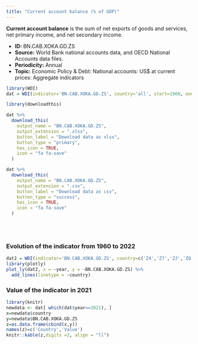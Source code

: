 ```yaml
---
title: "Current account balance (% of GDP)"
---
```



**Current account balance** is the sum of net exports of goods and services, net primary income, and net secondary income.

* **ID:** BN.CAB.XOKA.GD.ZS
* **Source:** World Bank national accounts data, and OECD National Accounts data files.
* **Periodicity:** Annual
* **Topic:** Economic Policy & Debt: National accounts: US$ at current prices: Aggregate indicators

```r
library(WDI)
dat = WDI(indicator='BN.CAB.XOKA.GD.ZS', country='all', start=1960, end=2022)

library(downloadthis)

dat %>%
  download_this(
    output_name = "BN.CAB.XOKA.GD.ZS",
    output_extension = ".xlsx",
    button_label = "Download data as xlsx",
    button_type = "primary",
    has_icon = TRUE,
    icon = "fa fa-save"
  )

dat %>%
  download_this(
    output_name = "BN.CAB.XOKA.GD.ZS",
    output_extension = ".csv",
    button_label = "Download data as csv",
    button_type = "success",
    has_icon = TRUE,
    icon = "fa fa-save"
  )
```



<br>
<br>





### Evolution of the indicator from 1960 to 2022



```r
dat2 = WDI(indicator='BN.CAB.XOKA.GD.ZS', country=c('Z4','Z7','ZJ','ZQ','XU','8S','ZG'), start=1960, end=2022)
library(plotly)
plot_ly(dat2, x = ~year, y = ~BN.CAB.XOKA.GD.ZS) %>%
  add_lines(linetype = ~country)
```

### Value of the indicator in 2021


```r
library(knitr)
newdata <- dat[ which(dat$year==2021), ]
x=newdata$country
y=newdata$BN.CAB.XOKA.GD.ZS
z=as.data.frame(cbind(x,y))
names(z)=c('Country','Value')
knitr::kable(z,digits =2, align = "ll")
```
